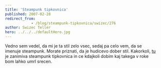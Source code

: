 ```yaml
---
title: 'Steampunk tipkovnica'
published: 2007-02-28
redirect_from: 
            - /blog/steampunk-tipkovnica/swizec/276
author: Swizec Teller
hero: ../../../defaultHero.jpg
---
```

Vedno sem vedel, da mi je ta stil zelo vsec, sedaj pa celo vem, da se imenuje steampunk. Morate priznati, da je hudicevo dober stil. Kakorkoli, [tu](http://steampunkworkshop.com/keyboard.shtml) je zanimiva steampunk tipkovnica in ce kdajkoli dobim kaj takega v roke bom lahko umrl srecen.
